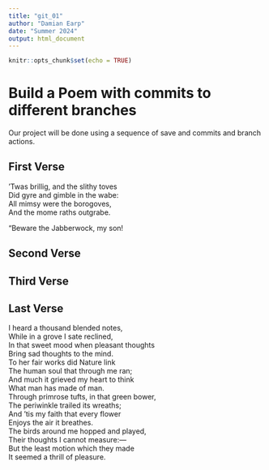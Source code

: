 ```yaml
---
title: "git_01"
author: "Damian Earp"
date: "Summer 2024"
output: html_document
---
```


```r
knitr::opts_chunk$set(echo = TRUE)
```
# Build a Poem with commits to different branches
Our project will be done using a sequence of save and commits and branch actions.
<!-- Do not modify or change any text in "!--" bracketed areas such as this --- these are instructions to
you, if you change any of this the git program will notice it and compromise your git merging strategy !-->

## First Verse 
<!--Put the first five lines of a poem by Lewis Carrol in this section!-->
’Twas brillig, and the slithy toves  
      Did gyre and gimble in the wabe:  
All mimsy were the borogoves,  
      And the mome raths outgrabe.  
  
“Beware the Jabberwock, my son!  
  
## Second Verse
<!--Put the first five lines of a poem by Robert Frost here!-->

## Third Verse
<!--Put the first two verses of The Walrus and the Carpenter here!-->

## Last Verse
<!--Put a short poem you created using chatGPT of 20 to 30 lines,here!-->
I heard a thousand blended notes,  
While in a grove I sate reclined,  
In that sweet mood when pleasant thoughts  
Bring sad thoughts to the mind.  
To her fair works did Nature link  
The human soul that through me ran;  
And much it grieved my heart to think  
What man has made of man.  
Through primrose tufts, in that green bower,  
The periwinkle trailed its wreaths;  
And ’tis my faith that every flower  
Enjoys the air it breathes.  
The birds around me hopped and played,  
Their thoughts I cannot measure:—  
But the least motion which they made  
It seemed a thrill of pleasure.  
  